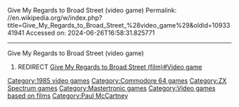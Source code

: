 Give My Regards to Broad Street (video game)
Permalink: //en.wikipedia.org/w/index.php?title=Give_My_Regards_to_Broad_Street_%28video_game%29&oldid=1093341941
Accessed on: 2024-06-26T16:58:31.825771



------
Give My Regards to Broad Street (video game)
#REDIRECT [[Give My Regards to Broad Street (film)#Video game]]

{{R from video game}}
{{R to section}}

[[Category:1985 video games]]
[[Category:Commodore 64 games]]
[[Category:ZX Spectrum games]]
[[Category:Mastertronic games]]
[[Category:Video games based on films]]
[[Category:Paul McCartney]]